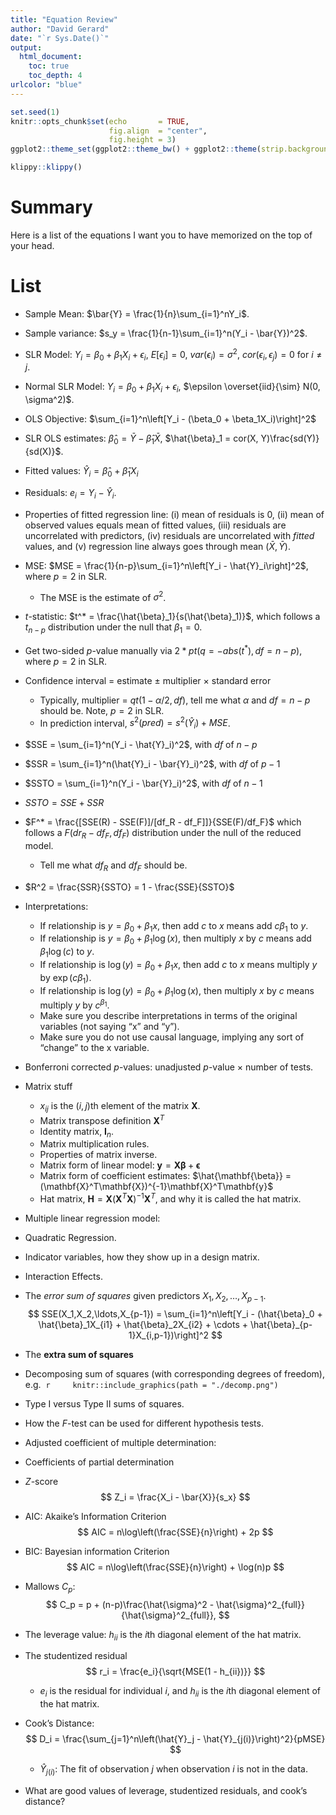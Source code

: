 ```yaml
---
title: "Equation Review"
author: "David Gerard"
date: "`r Sys.Date()`"
output:  
  html_document:
    toc: true
    toc_depth: 4
urlcolor: "blue"
---
```


```r
set.seed(1)
knitr::opts_chunk$set(echo       = TRUE, 
                      fig.align  = "center",
                      fig.height = 3)
ggplot2::theme_set(ggplot2::theme_bw() + ggplot2::theme(strip.background = ggplot2::element_rect(fill = "white")))
```

```r
klippy::klippy()
```

# Summary

Here is a list of the equations I want you to have memorized on the top of your head.

# List

- Sample Mean: $\bar{Y} = \frac{1}{n}\sum_{i=1}^nY_i$.

- Sample variance: $s_y = \frac{1}{n-1}\sum_{i=1}^n(Y_i - \bar{Y})^2$.

- SLR Model: $Y_i = \beta_0 + \beta_1 X_i + \epsilon_i$, $E[\epsilon_i] = 0$, $var(\epsilon_i) = \sigma^2$, $cor(\epsilon_i, \epsilon_j) = 0$ for $i\neq j$.

- Normal SLR Model: $Y_i = \beta_0 + \beta_1 X_i + \epsilon_i$, $\epsilon \overset{iid}{\sim} N(0, \sigma^2)$.

- OLS Objective: $\sum_{i=1}^n\left[Y_i - (\beta_0 + \beta_1X_i)\right]^2$

- SLR OLS estimates: $\hat{\beta}_0 = \bar{Y} - \hat{\beta}_1\bar{X}$, $\hat{\beta}_1 = cor(X, Y)\frac{sd(Y)}{sd(X)}$.

- Fitted values: $\hat{Y}_i = \hat{\beta}_0 + \hat{\beta}_1 X_i$

- Residuals: $e_i = Y_i - \hat{Y}_i$.

- Properties of fitted regression line: (i) mean of residuals is 0, (ii) mean of observed values equals mean of fitted values, (iii) residuals are uncorrelated with predictors, (iv) residuals are uncorrelated with *fitted* values, and (v) regression line always goes through mean $(\bar{X}, \bar{Y})$.

- MSE: $MSE = \frac{1}{n-p}\sum_{i=1}^n\left[Y_i - \hat{Y}_i\right]^2$, where $p=2$ in SLR.
    - The MSE is the estimate of $\sigma^2$.
    
- $t$-statistic: $t^* = \frac{\hat{\beta}_1}{s(\hat{\beta}_1)}$, which follows a $t_{n-p}$ distribution under the null that $\beta_1 = 0$.

- Get two-sided $p$-value manually via $2 * pt(q = -abs(t^*), df = n - p)$, where $p=2$ in SLR.

- Confidence interval = estimate $\pm$ multiplier $\times$ standard error
    - Typically, multiplier = $qt(1 - \alpha/2, df)$, tell me what $\alpha$ and $df = n-p$ should be. Note, $p=2$ in SLR.
    - In prediction interval, $s^2(pred) = s^2(\hat{Y}_i) + MSE$.
    
- $SSE = \sum_{i=1}^n(Y_i - \hat{Y}_i)^2$, with $df$ of $n - p$

- $SSR = \sum_{i=1}^n(\hat{Y}_i - \bar{Y}_i)^2$, with $df$ of $p - 1$ 

- $SSTO = \sum_{i=1}^n(Y_i - \bar{Y}_i)^2$, with $df$ of $n-1$

- $SSTO = SSE + SSR$

- $F^* = \frac{[SSE(R) - SSE(F)]/[df_R - df_F]]}{SSE(F)/df_F}$ which follows a $F(dr_R - df_F, df_F)$ distribution under the null of the reduced model.
    - Tell me what $df_R$ and $df_F$ should be.

- $R^2 = \frac{SSR}{SSTO} = 1 - \frac{SSE}{SSTO}$

- Interpretations:
    - If relationship is $y = \beta_0 + \beta_1x$, then add $c$ to $x$ means add $c\beta_1$ to $y$.
    - If relationship is $y = \beta_0 + \beta_1 \log(x)$, then multiply $x$ by $c$ means add $\beta_1\log(c)$ to $y$.
    - If relationship is $\log(y) = \beta_0 + \beta_1 x$, then add $c$ to $x$ means multiply $y$ by $\exp(c\beta_1)$.
    - If relationship is $\log(y) = \beta_0 + \beta_1 \log(x)$, then multiply $x$ by $c$ means multiply $y$ by $c^{\beta_1}$.
    - Make sure you describe interpretations in terms of the original variables (not saying "x" and "y").
    - Make sure you do not use causal language, implying any sort of "change" to the x variable.
    
- Bonferroni corrected $p$-values: unadjusted $p$-value $\times$ number of tests.

- Matrix stuff
    - $x_{ij}$ is the $(i, j)$th element of the matrix $\mathbf{X}$.
    - Matrix transpose definition $\mathbf{X}^T$
    - Identity matrix, $\mathbf{I}_n$.
    - Matrix multiplication rules.
    - Properties of matrix inverse.
    - Matrix form of linear model: $\mathbf{y} = \mathbf{X}\mathbf{\beta} + \mathbf{\epsilon}$
    - Matrix form of coefficient estimates: $\hat{\mathbf{\beta}} = (\mathbf{X}^T\mathbf{X})^{-1}\mathbf{X}^T\mathbf{y}$
    - Hat matrix, $\mathbf{H} = \mathbf{X}(\mathbf{X}^T\mathbf{X})^{-1}\mathbf{X}^T$, and why it is called the hat matrix.

- Multiple linear regression model: 
    \begin{align}
    Y_i &= \beta_0 + \beta_1X_{i1} + \beta_2X_{i2} + \cdots + \beta_{p-1}X_{i,p-1} + \epsilon_i\\
    E[\epsilon_i] &= 0\\
    var(\epsilon_i) &= \sigma^2\\
    cov(\epsilon_i, \epsilon_j) &= 0 \text{ for all } i \neq j
    \end{align}
    
- Quadratic Regression.

- Indicator variables, how they show up in a design matrix.

- Interaction Effects.

- The *error sum of squares* given predictors $X_1, X_2, \ldots, X_{p-1}$.
    $$
    SSE(X_1,X_2,\ldots,X_{p-1}) = \sum_{i=1}^n\left[Y_i - (\hat{\beta}_0 + \hat{\beta}_1X_{i1} + \hat{\beta}_2X_{i2} + \cdots + \hat{\beta}_{p-1}X_{i,p-1})\right]^2
    $$

- The **extra sum of squares**
    \begin{align}
    SSR(X_1|X_2) &= SSE(X_2) - SSE(X_1, X_2) = SSR(X_1, X_2) - SSR(X_2)\\
    SSR(X_2|X_1) &= SSE(X_1) - SSE(X_1, X_2) = SSR(X_1, X_2) - SSR(X_1)\\
    SSR(X_1, X_2|X_3) &= SSE(X_3) - SSE(X_1, X_2, X_3) = SSR(X_1, X_2, X_3) - SSR(X_3)\\
    \text{ etc...}
    \end{align}
 
- Decomposing sum of squares (with corresponding degrees of freedom), e.g. 
    ```r
    knitr::include_graphics(path = "./decomp.png")
    ```
    
- Type I versus Type II sums of squares.

- How the $F$-test can be used for different hypothesis tests.

- Adjusted coefficient of multiple determination:
    \begin{align}
    R^2_a = 1 - \left(\frac{n-1}{n-p}\right)\frac{SSE}{SSTO}.
    \end{align}
    
- Coefficients of partial determination
    \begin{align}
    R^2_{Y1|23} &= \frac{SSR(X_1|X_2, X_3)}{SSE(X_2, X_3)}\\
    R^2_{Y2|13} &= \frac{SSR(X_2|X_1, X_3)}{SSE(X_1, X_3)}\\
    R^2_{Y3|12} &= \frac{SSR(X_3|X_1, X_2)}{SSE(X_1, X_2)}\\
    R^2_{Y4|123} &= \frac{SSR(X_4|X_1, X_2, X_3)}{SSE(X_1, X_2, X_3)}\\
    &\text{etc...}
    \end{align}
    
- $Z$-score
    $$
    Z_i = \frac{X_i - \bar{X}}{s_x}
    $$
    
- AIC: Akaike's Information Criterion
    $$
    AIC = n\log\left(\frac{SSE}{n}\right) + 2p
    $$
    
- BIC: Bayesian information Criterion 
    $$
    AIC = n\log\left(\frac{SSE}{n}\right) + \log(n)p
    $$
    
- Mallows $C_p$:
    $$
    C_p = p + (n-p)\frac{\hat{\sigma}^2 - \hat{\sigma}^2_{full}}{\hat{\sigma}^2_{full}},
    $$


- The leverage value: $h_{ii}$ is the $i$th diagonal element of the hat matrix.

- The studentized residual
    $$
    r_i = \frac{e_i}{\sqrt{MSE(1 - h_{ii})}}
    $$
    - $e_i$ is the residual for individual $i$, and $h_{ii}$ is the $i$th diagonal element of the hat matrix.
    
- Cook's Distance: 
    $$
    D_i = \frac{\sum_{j=1}^n\left(\hat{Y}_j - \hat{Y}_{j(i)}\right)^2}{pMSE}
    $$
    - $\hat{Y}_{j(i)}$: The fit of observation $j$ when observation $i$ is not in the data.
    
- What are good values of leverage, studentized residuals, and cook's distance?

